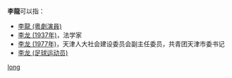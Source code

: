 '''李龍'''可以指：
* [[李龍_(粵劇演員)|李龍 (粵劇演員)]]
* [[李龙_(1937年)|李龙 (1937年)]]，法学家
* [[李龙_(1977年)|李龙 (1977年)]]，天津人大社会建设委员会副主任委员，共青团天津市委书记
* [[李龙_(足球运动员)|李龙 (足球运动员)]]
{{disambig}}

[[Category:二字李姓人名消歧义|long]]
